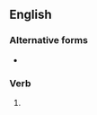 ==English==

===Alternative forms===
* {{l|en|pluralizes}}

===Verb===
{{head|en|verb form}}

# {{en-third-person singular of|pluralise}}